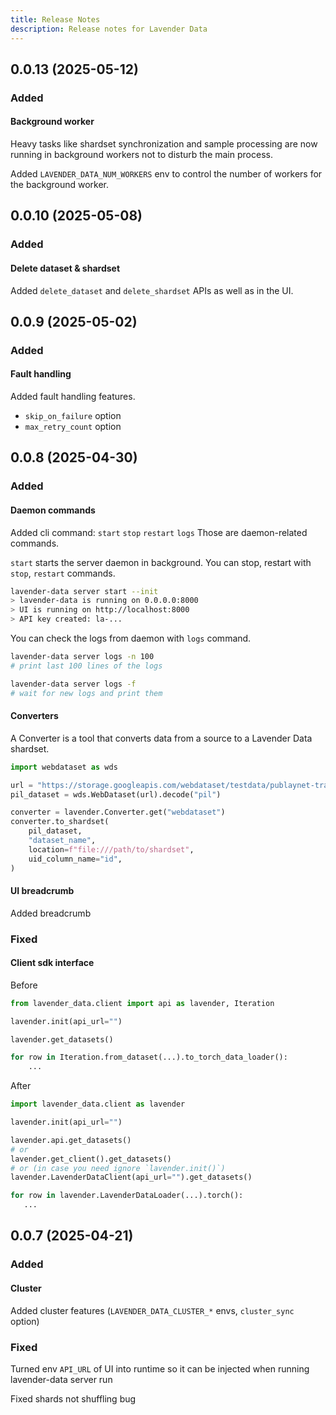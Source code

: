 ```yaml
---
title: Release Notes
description: Release notes for Lavender Data
---
```



## 0.0.13 (2025-05-12)

### Added

#### Background worker

Heavy tasks like shardset synchronization and sample processing are now running in background workers not to disturb the main process.

Added `LAVENDER_DATA_NUM_WORKERS` env to control the number of workers for the background worker.


## 0.0.10 (2025-05-08)

### Added

#### Delete dataset & shardset

Added `delete_dataset` and `delete_shardset` APIs as well as in the UI.



## 0.0.9 (2025-05-02)

### Added

#### Fault handling

Added fault handling features.
- `skip_on_failure` option
- `max_retry_count` option


## 0.0.8 (2025-04-30)

### Added

#### Daemon commands

Added cli command: `start` `stop` `restart` `logs`
Those are daemon-related commands.

`start` starts the server daemon in background. You can stop, restart with `stop`, `restart` commands.

```bash
lavender-data server start --init
> lavender-data is running on 0.0.0.0:8000
> UI is running on http://localhost:8000
> API key created: la-...
```

You can check the logs from daemon with `logs` command.

```bash
lavender-data server logs -n 100
# print last 100 lines of the logs

lavender-data server logs -f
# wait for new logs and print them
```


#### Converters

A Converter is a tool that converts data from a source to a Lavender Data shardset.

```python
import webdataset as wds

url = "https://storage.googleapis.com/webdataset/testdata/publaynet-train-{000000..000009}.tar"
pil_dataset = wds.WebDataset(url).decode("pil")

converter = lavender.Converter.get("webdataset")
converter.to_shardset(
    pil_dataset,
    "dataset_name",
    location=f"file:///path/to/shardset",
    uid_column_name="id",
)
```

#### UI breadcrumb

Added breadcrumb


### Fixed

#### Client sdk interface

Before
```python
from lavender_data.client import api as lavender, Iteration

lavender.init(api_url="")

lavender.get_datasets()

for row in Iteration.from_dataset(...).to_torch_data_loader():
    ...
```

After
```python
import lavender_data.client as lavender

lavender.init(api_url="")

lavender.api.get_datasets()
# or
lavender.get_client().get_datasets()
# or (in case you need ignore `lavender.init()`)
lavender.LavenderDataClient(api_url="").get_datasets()

for row in lavender.LavenderDataLoader(...).torch():
   ...
```


## 0.0.7 (2025-04-21)

### Added

#### Cluster

Added cluster features (`LAVENDER_DATA_CLUSTER_*` envs, `cluster_sync` option)

### Fixed

Turned env `API_URL` of UI into runtime so it can be injected when running lavender-data server run

Fixed shards not shuffling bug
